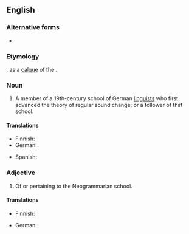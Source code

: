 {{also|neogrammarian}}
==English==
{{wikipedia}}

===Alternative forms===
* {{l|en|neogrammarian}}

===Etymology===
{{prefix|en|neo|grammarian}}, as a [[calque]] of the {{uder|en|de|Junggrammatiker}}.

===Noun===
{{en-noun}}

# {{lb|en|linguistics}} A member of a 19th-century school of German [[linguist]]s who first advanced the theory of regular sound change; or a follower of that school.

====Translations====
{{trans-top|member or follower of the Neogrammarian school}}
* Finnish: {{t|fi|nuorgrammaatikko}}
* German: {{t+|de|Junggrammatiker|m}}
{{trans-mid}}
* Spanish: {{t|es|neogramático|m}}
{{trans-bottom}}

===Adjective===
{{en-adj}}

# Of or pertaining to the Neogrammarian school.

====Translations====
{{trans-top|of or pertaining to the Neogrammarian school}}
* Finnish: {{t|fi|nuorgrammaattinen}}
{{trans-mid}}
* German: {{t|de|junggrammatisch}}
{{trans-bottom}}